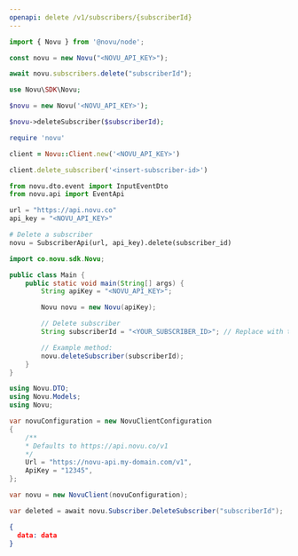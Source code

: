```yaml
---
openapi: delete /v1/subscribers/{subscriberId}
---
```


<Snippet file="apikey-warning.mdx" />

<RequestExample>

```javascript Node.js
import { Novu } from '@novu/node';

const novu = new Novu("<NOVU_API_KEY>");

await novu.subscribers.delete("subscriberId");
```

```php PHP
use Novu\SDK\Novu;

$novu = new Novu('<NOVU_API_KEY>');

$novu->deleteSubscriber($subscriberId);
```

```ruby Ruby
require 'novu'

client = Novu::Client.new('<NOVU_API_KEY>')

client.delete_subscriber('<insert-subscriber-id>')
```


```python Python
from novu.dto.event import InputEventDto
from novu.api import EventApi

url = "https://api.novu.co"
api_key = "<NOVU_API_KEY>"

# Delete a subscriber
novu = SubscriberApi(url, api_key).delete(subscriber_id)
```

```java Java
import co.novu.sdk.Novu;

public class Main {
    public static void main(String[] args) {
        String apiKey = "<NOVU_API_KEY>";

        Novu novu = new Novu(apiKey);

        // Delete subscriber
        String subscriberId = "<YOUR_SUBSCRIBER_ID>"; // Replace with the actual subscriber ID

        // Example method:
        novu.deleteSubscriber(subscriberId);
    }
}


```

```csharp .NET
using Novu.DTO;
using Novu.Models;
using Novu;

var novuConfiguration = new NovuClientConfiguration
{
    /** 
    * Defaults to https://api.novu.co/v1 
    */
    Url = "https://novu-api.my-domain.com/v1", 
    ApiKey = "12345",
};

var novu = new NovuClient(novuConfiguration);

var deleted = await novu.Subscriber.DeleteSubscriber("subscriberId");
```

</RequestExample>

<ResponseExample>

```json Response
{ 
  data: data
}
```

</ResponseExample>